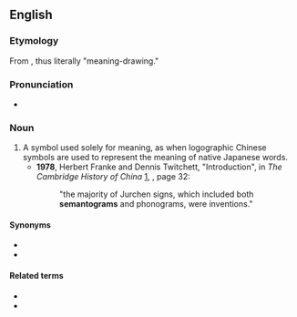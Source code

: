 ==English==

===Etymology===
From {{confix|en|semanto|gram}}, thus literally "meaning-drawing."

===Pronunciation===
* {{IPA|sɪˈmæntəɡɹæm|lang=en}}

===Noun===
{{en-noun}}

# A symbol used solely for meaning, as when logographic Chinese symbols are used to represent the meaning of native Japanese words.
#* '''1978''', Herbert Franke and Dennis Twitchett, "Introduction", in ''The Cambridge History of China'' [http://books.google.com/books?id=iN9Tdfdap5MC], {{ISBN|0521243319}}, page 32:
#*: "the majority of Jurchen signs, which included both '''semantograms''' and phonograms, were inventions."

====Synonyms====
* {{l|en|semantograph}}
* {{l|en|ideograph}}

====Related terms====
* {{l|en|logogram}}
* {{l|en|phonogram}}